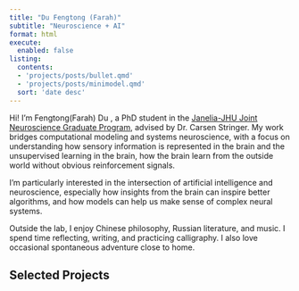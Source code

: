 ```yaml
---
title: "Du Fengtong (Farah)"
subtitle: "Neuroscience + AI"
format: html
execute: 
  enabled: false
listing: 
  contents: 
  - 'projects/posts/bullet.qmd'
  - 'projects/posts/minimodel.qmd'
  sort: 'date desc'
---
```


Hi! I’m Fengtong(Farah) Du , a PhD student in the [Janelia-JHU Joint Neuroscience Graduate Program](https://www.janelia.org/you-janelia/students-postdocs/joint-graduate-program), advised by Dr. Carsen Stringer. My work bridges computational modeling and systems neuroscience, with a focus on understanding how sensory information is represented in the brain and the unsupervised learning in the brain, how the brain learn from the outside world without obvious reinforcement signals.

I'm particularly interested in the intersection of artificial intelligence and neuroscience, especially how insights from the brain can inspire better algorithms, and how models can help us make sense of complex neural systems.

Outside the lab, I enjoy Chinese philosophy, Russian literature, and music. I spend time reflecting, writing, and practicing calligraphy. I also love occasional spontaneous adventure close to home.


## Selected Projects

